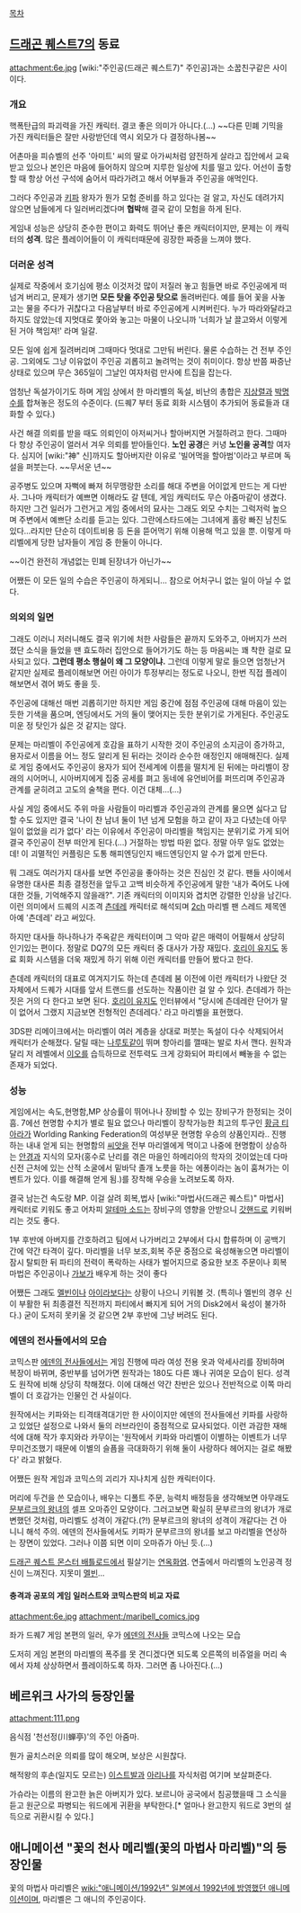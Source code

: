 [[목차]]

== [[드래곤 퀘스트7]]의 동료 ==
attachment:6e.jpg
[wiki:"주인공(드래곤 퀘스트7)" 주인공]과는 소꿉친구같은 사이이다.

=== 개요 ===
핵폭탄급의 파괴력을 가진 캐릭터. 결코 좋은 의미가 아니다.(...)
~~다른 민폐 기믹을 가진 캐릭터들은 잘만 사랑받던데 역시 외모가 다 결정하나봄~~

어촌마을 피슈벨의 선주 '아미트' 씨의 딸로 아가씨처럼 얌전하게 살라고 집안에서 교육받고 있으나 본인은 마음에 들어하지 않으며 지루한 일상에 치를 떨고 있다. 어선이 출항할 때 항상 어선 구석에 숨어서 따라가려고 해서 어부들과 주인공을 애먹인다.

그러다 주인공과 [[키파]] 왕자가 뭔가 모험 준비를 하고 있다는 걸 알고, 자신도 데려가지 않으면 남들에게 다 일러버리겠다며 '''협박'''해 결국 같이 모험을 하게 된다.

게임내 성능은 상당히 준수한 편이고 화력도 뛰어난 좋은 캐릭터이지만, 문제는 이 캐릭터의 '''성격'''. 많은 플레이어들이 이 캐릭터때문에 굉장한 짜증을 느껴야 했다.

=== 더러운 성격 ===
실제로 작중에서 호기심에 평소 이것저것 많이 저질러 놓고 힘들면 바로 주인공에게 떠넘겨 버리고, 문제가 생기면 '''모든 탓을 주인공 탓으로''' 돌려버린다. 예를 들어 꽃을 사놓고는 물을 주다가 귀찮다고 다음날부터 바로 주인공에게 시켜버린다. 누가 따라와달라고 하지도 않았는데 지멋대로 쫓아와 놓고는 마물이 나오니까 '너희가 날 끌고와서 이렇게 된 거야 책임져!' 라며 일갈.

모든 일에 쉽게 질려버리며 그때마다 멋대로 그만둬 버린다. 물론 수습하는 건 전부 주인공. 그외에도 그냥 이유없이 주인공 괴롭히고 놀려먹는 것이 취미이다. 항상 반쯤 짜증난 상태로 있으며 무슨 365일이 그날인 여자처럼 만사에 트집을 잡는다.

엄청난 독설가이기도 하며 게임 상에서 한 마리벨의 독설, 비난의 총합은 [[지상렬]]과 [[박명수]]를 합쳐놓은 정도의 수준이다. (드퀘7 부터 동료 회화 시스템이 추가되어 동료들과 대화할 수 있다.)

사건 해결 의뢰를 받을 때도 의뢰인이 아저씨거나 할아버지면 거절하려고 한다. 그때마다 항상 주인공이 얼러서 겨우 의뢰를 받아들인다. '''노인 공경'''은 커녕 '''노인을 공격'''할 여자다. 심지어 [wiki:"神" 신]까지도 할아버지란 이유로 '빌어먹을 할아범'이라고 부르며 독설을 퍼붓는다. ~~무서운 년~~

공주병도 있으며 자뻑에 빠져 허무맹랑한 소리를 해대 주변을 어이없게 만드는 게 다반사. 그나마 캐릭터가 예쁘면 이해라도 갈 텐데, 게임 캐릭터도 무슨 아줌마같이 생겼다. 하지만 그건 일러가 그런거고 게임 중에서의 묘사는 그래도 외모 수치는 그럭저럭 높으며 주변에서 예쁘단 소리를 듣고는 있다. 그란에스타드에는 그녀에게 홀랑 빠진 남친도 있다...라지만 단순히 데이트비용 등 돈을 뜯어먹기 위해 이용해 먹고 있을 뿐. 이렇게 마리벨에게 당한 남자들이 게임 중 한둘이 아니다.

~~이건 완전히 개념없는 민폐 된장녀가 아닌가~~

어쨌든 이 모든 일의 수습은 주인공이 하게되니... 참으로 어처구니 없는 일이 아닐 수 없다.

=== 의외의 일면 ===
그래도 이러니 저러니해도 결국 위기에 처한 사람들은 끝까지 도와주고, 아버지가 쓰러졌단 소식을 들었을 땐 효도하러 집안으로 들어가기도 하는 등 마음씨는 꽤 착한 걸로 묘사되고 있다. '''그런데 평소 행실이 왜 그 모양이냐.'''
그런데  이렇게 말로 들으면 엄청난거 같지만 실제로 플레이해보면 어린 아이가 투정부리는 정도로 나오니, 한번 직접 플레이해보면서 겪어 봐도 좋을 듯. 

주인공에 대해선 매번 괴롭히기만 하지만 게임 중간에 점점 주인공에 대해 마음이 있는 듯한 기색을 품으며, 엔딩에서도 거의 둘이 맺어지는 듯한 분위기로 가게된다. 주인공도 미운 정 탓인가 싫은 것 같지는 않다.

문제는 마리벨이 주인공에게 호감을 표하기 시작한 것이 주인공의 소지금이 증가하고, 용자로서 이름을 어느 정도 알리게 된 뒤라는 것이라 순수한 애정인지 애매해진다. 실제로 게임 중에서도 주인공이 용자가 되어 전세계에 이름을 떨치게 된 뒤에는 마리벨이 장래의 시어머니, 시아버지에게 집중 공세를 펴고 동네에 유언비어를 퍼뜨리며 주인공과 관계를 굳히려고 고도의 술책을 편다. 이건 대체...(...)

사실 게임 중에서도 주위 마을 사람들이 마리벨과 주인공과의 관계를 물으면 싫다고 답할 수도 있지만 결국 '나이 찬 남녀 둘이 1년 넘게 모험을 하고 같이 자고 다녔는데 아무 일이 없었을 리가 없다' 라는 이유에서 주인공이 마리벨을 책임지는 분위기로 가게 되어 결국 주인공이 전부 떠안게 된다.(...) 거절하는 방법 따윈 없다. 정말 아무 일도 없었는데! 이 괴멸적인 커플링은 도통 해피엔딩인지 배드엔딩인지 알 수가 없게 만든다.

뭐 그래도 여러가지 대사를 보면 주인공을 좋아하는 것은 진심인 것 같다. 팬들 사이에서 유명한 대사론 최종 결정전을 앞두고 고백 비슷하게 주인공에게 말한 '내가 죽어도 나에 대한 것들, 기억해주지 않을래?".  기존 캐릭터의 이미지와 겹치면 강렬한 인상을 남긴다. 이런 의미에서 드퀘의 시조격 [[츤데레]] 캐릭터로 해석되며 [[2ch]] 마리벨 팬 스레드 제목엔 아예 '츤데레' 라고 써있다.

하지만 대사들 하나하나가 주옥같은 캐릭터이며 그 악마 같은 매력이 어필해서 상당히 인기있는 편이다. 정말로 DQ7의 모든 캐릭터 중 대사가 가장 재밌다. [[호리이 유지]]도 동료 회화 시스템을 더욱 재밌게 하기 위해 이런 캐릭터를 만들어 봤다고 한다. 

츤데레 캐릭터의 대표로 여겨지기도 하는데 츤데레 붐 이전에 이런 캐릭터가 나왔단 것 자체에서 드퀘가 시대를 앞서 트랜드를 선도하는 작품이란 걸 알 수 있다. 츤데레가 하는 짓은 거의 다 한다고 보면 된다. [[호리이 유지]]도 인터뷰에서 "당시에 츤데레란 단어가 말이 없어서 그랬지 지금보면 전형적인 츤데레다.' 라고 마리벨을 표현했다.

3DS판 리메이크에서는 마리벨이 여러 계층을 상대로 퍼붓는 독설이 다수 삭제되어서 캐릭터가 순해졌다. 달릴 때는 [[나루토]]같이 뛰며 항아리를 깰때는 발로 차서 깬다. 원작과 달리 저 레벨에서 [[이오]]를 습득하므로 전투력도 크게 강화되어 파티에서 빼놓을 수 없는 존재가 되었다.

=== 성능 ===
게임에서는 속도,현명함,MP 상승률이 뛰어나나 장비할 수 있는 장비구가 한정되는 것이 흠. 7에선 현명함 수치가 별로 필요 없으나 마리벨이 장착가능한 최고의 투구인 [[황금 티아라]]가 Worlding Ranking Federation의 여성부문 현명함 우승의 상품인지라.. 진행하는 내내 얻게 되는 현명함의 [[씨앗]]을 전부 마리엘에게 먹이고 나중에 현명함이 상승하는 [[안경]]과 지식의 모자(홍수로 난리를 겪은 마을인 하메리아의 학자의 것이었는데 다마신전 근처에 있는 산적 소굴에서 밑바닥 졸개 노릇을 하는 에퐁이라는 놈이 훔쳐가는 이벤트가 있다. 이를 해결해 얻게 됨.)를 장착해 우승을 노려보도록 하자.

결국 남는건 속도랑 MP. 이걸 살려 회복,법사 [wiki:"마법사(드래곤 퀘스트)" 마법사] 캐릭터로 키워도 좋고 어차피 [[알테마 소드]]는 장비구의 영향을 안받으니 [[갓핸드]]로 키워버리는 것도 좋다.

1부 후반에 아버지를 간호하려고 팀에서 나가버리고 2부에서 다시 합류하며 이 공백기간에 약간 타격이 깊다. 마리벨을 너무 보조,회복 주문 중점으로 육성해놓으면 마리벨이 잠시 탈퇴한 뒤 파티의 전력이 폭락하는 사태가 벌어지므로 중요한 보조 주문이나 회복 마법은 주인공이나 [[가보]]가 배우게 하는 것이 좋다

어쨌든 그래도 [[멜빈]]이나 [[아이라]]보다는 상황이 나으니 키워볼 것. (특히나 멜빈의 경우 신이 부활한 뒤 최종결전 직전까지 파티에서 빠지게 되어 거의 Disk2에서 육성이 불가하다.) 굳이 도저히 못키울 것 같으면 2부 후반에 그냥 버려도 된다.

=== 에덴의 전사들에서의 모습 ===
코믹스판 [[에덴의 전사들]]에서는 게임 진행에 따라 여성 전용 옷과 악세사리를 장비하며 복장이 바뀌며, 중반부를 넘어가면 원작과는 180도 다른 꽤나 귀여운 모습이 된다. 성격도 원작에 비해 상당히 착해졌다. 이에 대해선 약간 찬반은 있으나 전반적으로 이쪽 마리벨이 더 호감가는 인물인 건 사실이다.

원작에서는 키파와는 티격태격대기만 한 사이이지만 에덴의 전사들에선 키파를 사랑하고 있었단 설정으로 나와서 둘의 러브라인이 중점적으로 묘사되었다. 이런 과감한 재해석에 대해 작가 후지와라 카무이는 '원작에서 키파와 마리벨이 이별하는 이벤트가 너무 무미건조했기 때문에 이별의 슬픔을 극대화하기 위해 둘이 사랑하다 헤어지는 걸로 해봤다' 라고 밝혔다.

어쨌든 원작 게임과 코믹스의 괴리가 지나치게 심한 캐릭터이다.


머리에 두건을 쓴 모습이나, 배우는 디폴트 주문, 능력치 배정등을 생각해보면 아무래도 [[문부르크의 왕녀]]의 셀프 오마쥬인 모양이다. 그러고보면 확실히 문부르크의 왕녀가 개로 변했던 것처럼, 마리벨도 성격이 개같다.(?!) 문부르크의 왕녀의 성격이 개같다는 건 아니니 해석 주의. 에덴의 전사들에서도 키파가 문부르크의 왕녀를 보고 마리벨을 연상하는 장면이 있었다. 그러나 이쯤 되면 이미 오마쥬가 아닌 듯.(...)

{{{#!html
<object width="560" height="340"><param name="movie" value="http://www.youtube.com/v/hdpbd72u7DA?fs=1&amp;hl=ja_JP&amp;rel=0"></param><param name="allowFullScreen" value="true"></param><param name="allowscriptaccess" value="always"></param><embed src="http://www.youtube.com/v/hdpbd72u7DA?fs=1&amp;hl=ja_JP&amp;rel=0" type="application/x-shockwave-flash" allowscriptaccess="always" allowfullscreen="true" width="560" height="340"></embed></object>}}}

[[드래곤 퀘스트 몬스터 배틀로드]]에서 필살기는 [[연옥화염]]. 연출에서 마리벨의 노인공격 정신이 느껴진다. 지못미 [[멜빈]]...

==== 충격과 공포의 게임 일러스트와 코믹스판의 비교 자료 ====
attachment:6e.jpg attachment:/maribell_comics.jpg

좌가 드퀘7 게임 본편의 일러, 우가 [[에덴의 전사들]] 코믹스에 나오는 모습

{{{+3 동일인물이다. }}}

도저히 게임 본편의 마리벨의 폭주를 못 견디겠다면 되도록 오른쪽의 비쥬얼을 머리 속에서 자체 상상하면서 플레이하도록 하자. 그러면 좀 나아진다.(...)

== 베르위크 사가의 등장인물 ==
attachment:111.png

음식점 '천선정(川蝉亭)'의 주인 아줌마.

뭔가 골치스러운 의뢰를 많이 해오며, 보상은 시원찮다.

해적왕의 후손(일지도 모르는) [[이스트발]]과 [[아리나]]를 자식처럼 여기며 보살펴준다.

가슈라는 이름의 완고한 늙은 아버지가 있다. 보르니아 공국에서 침공했을때 그 소식을 듣고 원군으로 파병되는 워드에게 귀환을 부탁한다.[* 얼마나 완고한지 워드로 3번의 설득으로 귀환시킬 수 있다.]

== 애니메이션 "꽃의 천사 메리벨(꽃의 마법사 마리벨)"의 등장인물 ==
꽃의 마법사 마리벨은 [[wiki:"애니메이션/1992년" 일본에서 1992년에 방영했던 애니메이션]]이며, 마리벨은 그 애니의 주인공이다.
